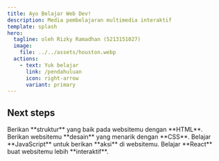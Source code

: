 ```yaml
---
title: Ayo Belajar Web Dev!
description: Media pembelajaran multimedia interaktif
template: splash
hero:
  tagline: oleh Rizky Ramadhan (5213151027)
  image:
    file: ../../assets/houston.webp
  actions:
    - text: Yuk belajar
      link: /pendahuluan
      icon: right-arrow
      variant: primary
---
```



## Next steps

<CardGrid stagger>
	<Card title="Belajar HTML" icon="pencil">
		Berikan **struktur** yang baik pada websitemu dengan **HTML**.
	</Card>
	<Card title="Belajar CSS" icon="add-document">
		Berikan websitemu **desain** yang menarik dengan **CSS**.
	</Card>
	<Card title="Belajar JavaScript" icon="setting">
		Belajar **JavaScript** untuk berikan **aksi** di websitemu.
	</Card>
	<Card title="Belajar React" icon="open-book">
		Belajar **React** buat websitemu lebih **interaktif**.
	</Card>
</CardGrid>

